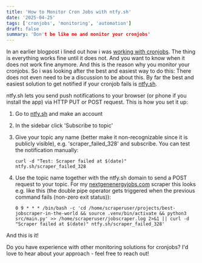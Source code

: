 ```yaml
---
title: 'How to Monitor Cron Jobs with ntfy.sh'
date: '2025-04-25'
tags: ['cronjobs', 'monitoring', 'automation']
draft: false 
summary: 'Don't be like me and monitor your cronjobs'
---
```


In an earlier blogpost i lined out how i was [working with cronjobs](https://www.michaelscheiwiller.com/blog/working-with-cronjobs). The thing is everything works fine until it does not. And you want to know when it does not work fine anymore. And this is the reason why you monitor your cronjobs. So i was looking after the best and easiest way to do this: There does not even need to be a discussion to be about this. By far the best and easiest solution to get notified if your cronjob fails is [ntfy.sh](https://ntfy.sh).

ntfy.sh lets you send push notifications to your browser (or phone if you install the app) via HTTP PUT or POST request. This is how you set it up:

1. Go to [ntfy.sh](https://ntfy.sh) and make an account
2. In the sidebar click 'Subscribe to topic'
3. Give your topic any name (better make it non-recognizable since it is publicly visible), e.g. 'scraper_failed_328' and subscribe. You can test the notification manually:

   ```
   curl -d "Test: Scraper failed at $(date)" ntfy.sh/scraper_failed_328
   ```

4. Use the topic name together with the ntfy.sh domain to send a POST request to your topic. For my [nextgenenergyjobs.com](https://www.nextgenenergyjobs.com) scraper this looks e.g. like this (the double pipe operator gets triggered when the previous command fails (non-zero exit status)):

   ```
   0 9 * * * /bin/bash -c 'cd /home/scraperuser/projects/best-jobscraper-in-the-world && source .venv/bin/activate && python3 src/main.py' >> /home/scraperuser/jobscraper.log 2>&1 || curl -d "Scraper failed at $(date)" ntfy.sh/scraper_failed_328'
   ```

And this is it!

Do you have experience with other monitoring solutions for cronjobs? I'd love to hear about your approach - feel free to reach out!
